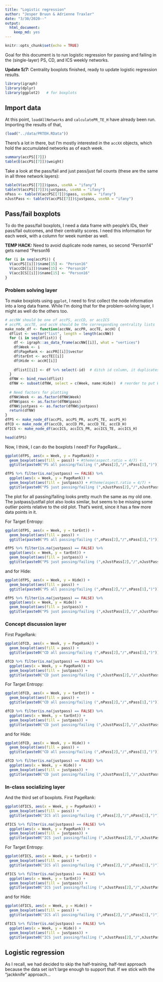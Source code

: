```yaml
---
title: "Logistic regression"
author: "Jesper Bruun & Adrienne Traxler"
date: "3/30/2020--"
output: 
  html_document: 
    keep_md: yes
---
```


```r
knitr::opts_chunk$set(echo = TRUE)
```

Goal for this document is to run logistic regression for passing and failing in the (single-layer) PS, CD, and ICS weekly networks.

**Update 5/7:** Centrality boxplots finished, ready to update logistic regression results. 

```r
library(igraph)
library(dplyr)
library(ggplot2)   # for boxplots
```

## Import data

At this point, `loadAllNetworks` and `calculatePR_TE_H` have already been run. Importing the results of that,

```r
(load("../data/PRTEH.RData"))
```

There's a lot in there, but I'm mostly interested in the `accXX` objects, which hold the accumulated networks as of each week. 

```r
summary(accPS[[7]])
table(E(accPS[[7]])$weight)
```

Take a look at the pass/fail and just pass/just fail counts (these are the same in all three network layers):
```r
table(V(accPS[[7]])$pass, useNA = "ifany")
table(V(accPS[[7]])$justpass, useNA = "ifany")
nPass <- table(V(accPS[[7]])$pass, useNA = "ifany")
nJustPass <- table(V(accPS[[7]])$justpass, useNA = "ifany")
```


## Pass/fail boxplots

To do the pass/fail boxplots, I need a data frame with people's IDs, their pass/fail outcomes, and their centrality scores. I need this information for each week, with a column for week number as well. 

**TEMP HACK:** Need to avoid duplicate node names, so second "Person14" gets named "Person16
```r
for (i in seq(accPS)) {
  V(accPS[[i]])$name[15] <- "Person16"
  V(accCD[[i]])$name[15] <- "Person16"
  V(accICS[[i]])$name[15] <- "Person16"
}
```

### Problem solving layer

To make boxplots using `ggplot`, I need to first collect the node information into a long data frame. While I'm doing that for the problem-solving layer, I might as well do the others too. 

```r
# accNW should be one of accPS, accCD, or accICS
# accPR, accTE, and accH should be the corresponding centrality lists
make_node_df <- function(accNW, accPR, accTE, accH) {
  dflist <- vector("list", length = length(accNW))
  for (i in seq(dflist)) {
    df <- igraph::as_data_frame(accNW[[i]], what = "vertices")
    df$Week <- i
    df$PageRank <- accPR[[i]]$vector
    df$tarEnt <- accTE[[i]]
    df$Hide <- accH[[i]]
    
    dflist[[i]] <- df %>% select(-id)  # ditch id column, it duplicates name + Person14 typo
  }
  dfNW <- bind_rows(dflist)
  dfNW <- subset(dfNW, select = c(Week, name:Hide))  # reorder to put Week first
  
  # Need factors for plotting
  dfNW$Week <- as.factor(dfNW$Week)   
  dfNW$pass <- as.factor(dfNW$pass)
  dfNW$justpass <- as.factor(dfNW$justpass)   
  return(dfNW)
}
dfPS <- make_node_df(accPS, accPS_PR, accPS_TE, accPS_H)
dfCD <- make_node_df(accCD, accCD_PR, accCD_TE, accCD_H)
dfICS <- make_node_df(accICS, accICS_PR, accICS_TE, accICS_H)

head(dfPS)
```

Now, I think, I can do the boxplots I need? For PageRank...

```r
ggplot(dfPS, aes(x = Week, y = PageRank)) + 
  geom_boxplot(aes(fill = pass)) + #theme(aspect.ratio = 4/7) +
  ggtitle(paste0("PS all passing/failing (",nPass[2],"/",nPass[1],")"))

dfPS %>% filter(is.na(justpass) == FALSE) %>% 
  ggplot(aes(x = Week, y = PageRank)) + 
  geom_boxplot(aes(fill = justpass)) + #theme(aspect.ratio = 4/7) +
  ggtitle(paste0("PS just passing/failing (",nJustPass[2],"/",nJustPass[1],")"))
```

The plot for all passing/failing looks pretty much the same as my old one. The justpass/justfail plot also looks similar, but seems to be missing some outlier points relative to the old plot. That's weird, since it has a few more data points in it. 

For Target Entropy:
```r
ggplot(dfPS, aes(x = Week, y = tarEnt)) + 
  geom_boxplot(aes(fill = pass)) + 
  ggtitle(paste0("PS all passing/failing (",nPass[2],"/",nPass[1],")"))

dfPS %>% filter(is.na(justpass) == FALSE) %>% 
  ggplot(aes(x = Week, y = tarEnt)) + 
  geom_boxplot(aes(fill = justpass)) + 
  ggtitle(paste0("PS just passing/failing (",nJustPass[2],"/",nJustPass[1],")"))
```

and for Hide:
```r
ggplot(dfPS, aes(x = Week, y = Hide)) + 
  geom_boxplot(aes(fill = pass)) + 
  ggtitle(paste0("PS all passing/failing (",nPass[2],"/",nPass[1],")"))

dfPS %>% filter(is.na(justpass) == FALSE) %>% 
  ggplot(aes(x = Week, y = Hide)) + 
  geom_boxplot(aes(fill = justpass)) + 
  ggtitle(paste0("PS just passing/failing (",nJustPass[2],"/",nJustPass[1],")"))
```

### Concept discussion layer

First PageRank:

```r
ggplot(dfCD, aes(x = Week, y = PageRank)) + 
  geom_boxplot(aes(fill = pass)) + 
  ggtitle(paste0("CD all passing/failing (",nPass[2],"/",nPass[1],")"))

dfCD %>% filter(is.na(justpass) == FALSE) %>% 
  ggplot(aes(x = Week, y = PageRank)) + 
  geom_boxplot(aes(fill = justpass)) + 
  ggtitle(paste0("CD just passing/failing (",nJustPass[2],"/",nJustPass[1],")"))
```

For Target Entropy:
```r
ggplot(dfCD, aes(x = Week, y = tarEnt)) + 
  geom_boxplot(aes(fill = pass)) + 
  ggtitle(paste0("CD all passing/failing (",nPass[2],"/",nPass[1],")"))

dfCD %>% filter(is.na(justpass) == FALSE) %>% 
  ggplot(aes(x = Week, y = tarEnt)) + 
  geom_boxplot(aes(fill = justpass)) + 
  ggtitle(paste0("CD just passing/failing (",nJustPass[2],"/",nJustPass[1],")"))
```

and for Hide:
```r
ggplot(dfCD, aes(x = Week, y = Hide)) + 
  geom_boxplot(aes(fill = pass)) + 
  ggtitle(paste0("CD all passing/failing (",nPass[2],"/",nPass[1],")"))

dfCD %>% filter(is.na(justpass) == FALSE) %>% 
  ggplot(aes(x = Week, y = Hide)) + 
  geom_boxplot(aes(fill = justpass)) + 
  ggtitle(paste0("CD just passing/failing (",nJustPass[2],"/",nJustPass[1],")"))
```


### In-class socializing layer

And the third set of boxplots. First PageRank:

```r
ggplot(dfICS, aes(x = Week, y = PageRank)) + 
  geom_boxplot(aes(fill = pass)) + 
  ggtitle(paste0("ICS all passing/failing (",nPass[2],"/",nPass[1],")"))

dfICS %>% filter(is.na(justpass) == FALSE) %>% 
  ggplot(aes(x = Week, y = PageRank)) + 
  geom_boxplot(aes(fill = justpass)) + 
  ggtitle(paste0("ICS just passing/failing (",nJustPass[2],"/",nJustPass[1],")"))
```

For Target Entropy:
```r
ggplot(dfICS, aes(x = Week, y = tarEnt)) + 
  geom_boxplot(aes(fill = pass)) + 
  ggtitle(paste0("ICS all passing/failing (",nPass[2],"/",nPass[1],")"))

dfICS %>% filter(is.na(justpass) == FALSE) %>% 
  ggplot(aes(x = Week, y = tarEnt)) + 
  geom_boxplot(aes(fill = justpass)) + 
  ggtitle(paste0("ICS just passing/failing (",nJustPass[2],"/",nJustPass[1],")"))
```

and for Hide:
```r
ggplot(dfICS, aes(x = Week, y = Hide)) + 
  geom_boxplot(aes(fill = pass)) + 
  ggtitle(paste0("ICS all passing/failing (",nPass[2],"/",nPass[1],")"))

dfICS %>% filter(is.na(justpass) == FALSE) %>% 
  ggplot(aes(x = Week, y = Hide)) + 
  geom_boxplot(aes(fill = justpass)) + 
  ggtitle(paste0("ICS just passing/failing (",nJustPass[2],"/",nJustPass[1],")"))
```


## Logistic regression

As I recall, we had decided to skip the half-training, half-test approach because the data set isn't large enough to support that. If we stick with the "jackknife" approach... 